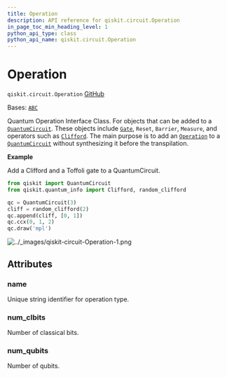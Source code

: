 ```yaml
---
title: Operation
description: API reference for qiskit.circuit.Operation
in_page_toc_min_heading_level: 1
python_api_type: class
python_api_name: qiskit.circuit.Operation
---
```


# Operation

<span id="qiskit.circuit.Operation" />

`qiskit.circuit.Operation` [GitHub](https://github.com/qiskit/qiskit/tree/stable/0.25/qiskit/circuit/operation.py "view source code")

Bases: [`ABC`](https://docs.python.org/3/library/abc.html#abc.ABC "(in Python v3.12)")

Quantum Operation Interface Class. For objects that can be added to a [`QuantumCircuit`](qiskit.circuit.QuantumCircuit "qiskit.circuit.QuantumCircuit"). These objects include [`Gate`](qiskit.circuit.Gate "qiskit.circuit.Gate"), `Reset`, `Barrier`, `Measure`, and operators such as [`Clifford`](qiskit.quantum_info.Clifford "qiskit.quantum_info.Clifford"). The main purpose is to add an [`Operation`](#qiskit.circuit.Operation "qiskit.circuit.Operation") to a [`QuantumCircuit`](qiskit.circuit.QuantumCircuit "qiskit.circuit.QuantumCircuit") without synthesizing it before the transpilation.

**Example**

Add a Clifford and a Toffoli gate to a QuantumCircuit.

```python
from qiskit import QuantumCircuit
from qiskit.quantum_info import Clifford, random_clifford

qc = QuantumCircuit(3)
cliff = random_clifford(2)
qc.append(cliff, [0, 1])
qc.ccx(0, 1, 2)
qc.draw('mpl')
```

![../\_images/qiskit-circuit-Operation-1.png](/images/api/qiskit/0.44/qiskit-circuit-Operation-1.png)

## Attributes

<span id="qiskit.circuit.Operation.name" />

### name

Unique string identifier for operation type.

<span id="qiskit.circuit.Operation.num_clbits" />

### num\_clbits

Number of classical bits.

<span id="qiskit.circuit.Operation.num_qubits" />

### num\_qubits

Number of qubits.

